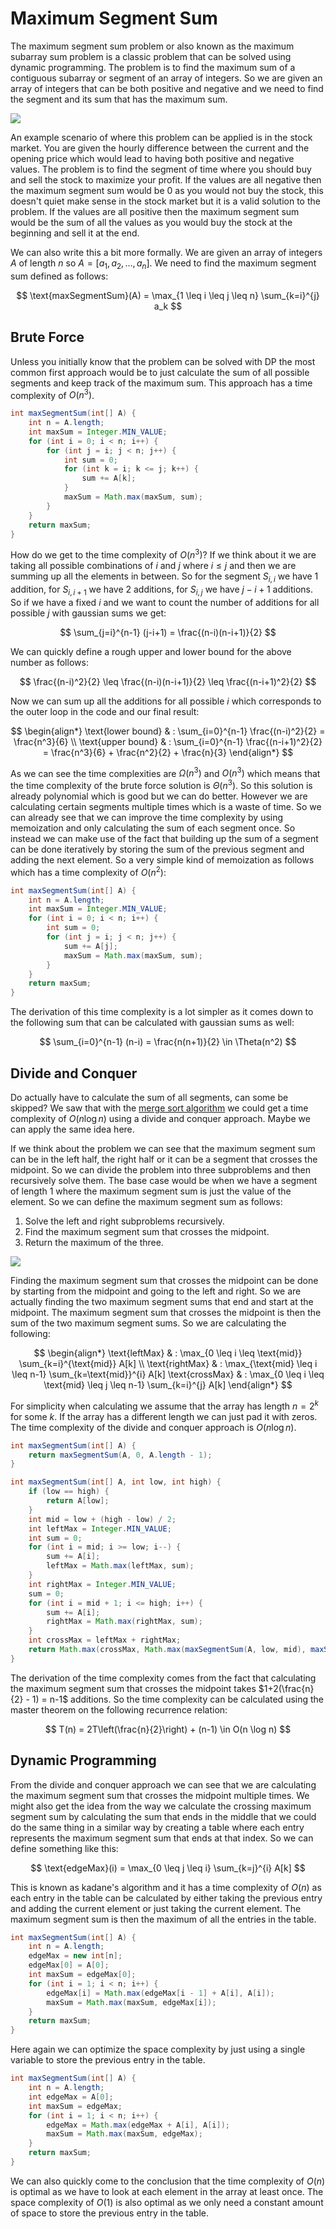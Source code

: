
# Maximum Segment Sum

The maximum segment sum problem or also known as the maximum subarray sum problem is a classic problem that can be solved using dynamic programming. 
The problem is to find the maximum sum of a contiguous subarray or segment of an array of integers. So we are given an array of integers that can 
be both positive and negative and we need to find the segment and its sum that has the maximum sum.

<Image
    src="/cs/algdMSS.png"
    caption="Finding the maximum segment/subarray sum"
    width={400}
/>

An example scenario of where this problem can be applied is in the stock market. You are given the hourly difference between the current and the 
opening price which would lead to having both positive and negative values. The problem is to find the segment of time where you should buy and 
sell the stock to maximize your profit. If the values are all negative then the maximum segment sum would be 0 as you would not buy the stock, 
this doesn't quiet make sense in the stock market but it is a valid solution to the problem. If the values are all positive then the maximum segment 
sum would be the sum of all the values as you would buy the stock at the beginning and sell it at the end.

We can also write this a bit more formally. We are given an array of integers $A$ of length $n$ so $A = [a_1, a_2, \ldots, a_n]$. We need to find the 
maximum segment sum defined as follows:

$$
\text{maxSegmentSum}(A) = \max_{1 \leq i \leq j \leq n} \sum_{k=i}^{j} a_k 
$$

## Brute Force

Unless you initially know that the problem can be solved with DP the most common first approach would be to just calculate the sum of all possible 
segments and keep track of the maximum sum. This approach has a time complexity of $O(n^3)$.

```java
int maxSegmentSum(int[] A) {
    int n = A.length;
    int maxSum = Integer.MIN_VALUE;
    for (int i = 0; i < n; i++) {
        for (int j = i; j < n; j++) {
            int sum = 0;
            for (int k = i; k <= j; k++) {
                sum += A[k];
            }
            maxSum = Math.max(maxSum, sum);
        }
    }
    return maxSum;
}
```

How do we get to the time complexity of $O(n^3)$? If we think about it we are taking all possible combinations of $i$ and $j$ where $i \leq j$ and 
then we are summing up all the elements in between. So for the segment $S_{i,i}$ we have 1 addition, for $S_{i,i+1}$ we have 2 additions, for 
$S_{i,j}$ we have $j-i+1$ additions. So if we have a fixed $i$ and we want to count the number of additions for all possible $j$ with gaussian 
sums we get:

$$
\sum_{j=i}^{n-1} (j-i+1) = \frac{(n-i)(n-i+1)}{2}
$$

We can quickly define a rough upper and lower bound for the above number as follows:

$$
\frac{(n-i)^2}{2} \leq \frac{(n-i)(n-i+1)}{2} \leq \frac{(n-i+1)^2}{2}
$$

Now we can sum up all the additions for all possible $i$ which corresponds to the outer loop in the code and our final result:

$$
\begin{align*}
\text{lower bound} & : \sum_{i=0}^{n-1} \frac{(n-i)^2}{2} = \frac{n^3}{6} \\
\text{upper bound} & : \sum_{i=0}^{n-1} \frac{(n-i+1)^2}{2} = \frac{n^3}{6} + \frac{n^2}{2} + \frac{n}{3}
\end{align*}
$$

As we can see the time complexities are $\Omega(n^3)$ and $O(n^3)$ which means that the time complexity of the brute force solution is $\Theta(n^3)$.
So this solution is already polynomial which is good but we can do better. However we are calculating certain segments multiple times which is a waste 
of time. So we can already see that we can improve the time complexity by using memoization and only calculating the sum of each segment once.
So instead we can make use of the fact that building up the sum of a segment can be done iteratively by storing the sum of the previous segment 
and adding the next element. So a very simple kind of memoization as follows which has a time complexity of $O(n^2)$:

```java
int maxSegmentSum(int[] A) {
    int n = A.length;
    int maxSum = Integer.MIN_VALUE;
    for (int i = 0; i < n; i++) {
        int sum = 0;
        for (int j = i; j < n; j++) {
            sum += A[j];
            maxSum = Math.max(maxSum, sum);
        }
    }
    return maxSum;
}
```

The derivation of this time complexity is a lot simpler as it comes down to the following sum that can be calculated with gaussian sums as well:

$$
\sum_{i=0}^{n-1} (n-i) = \frac{n(n+1)}{2} \in \Theta(n^2)
$$

## Divide and Conquer

Do actually have to calculate the sum of all segments, can some be skipped? We saw that with the [merge sort algorithm](digitalGarden/cs/algorithmsDataStructures/searchingSorting/mergeSort.mdx) 
we could get a time complexity of $O(n \log n)$ using a divide and conquer approach. Maybe we can apply the same idea here. 

If we think about the problem we can see that the maximum segment sum can be in the left half, the right half or it can be a segment that crosses
the midpoint. So we can divide the problem into three subproblems and then recursively solve them. The base case would be when we have a segment of 
length 1 where the maximum segment sum is just the value of the element. So we can define the maximum segment sum as follows:
1. Solve the left and right subproblems recursively.
2. Find the maximum segment sum that crosses the midpoint.
3. Return the maximum of the three.

<Image
    src="/cs/algdMSSDivideAndConquer.png"
    caption="Finding the maximum segment/subarray sum using divide and conquer"
/>

Finding the maximum segment sum that crosses the midpoint can be done by starting from the midpoint and going to the left and right. So we are 
actually finding the two maximum segment sums that end and start at the midpoint. The maximum segment sum that crosses the midpoint is then the sum 
of the two maximum segment sums. So we are calculating the following:

$$
\begin{align*}
\text{leftMax} & : \max_{0 \leq i \leq \text{mid}} \sum_{k=i}^{\text{mid}} A[k] \\
\text{rightMax} & : \max_{\text{mid} \leq i \leq n-1} \sum_{k=\text{mid}}^{i} A[k]
\text{crossMax} & : \max_{0 \leq i \leq \text{mid} \leq j \leq n-1} \sum_{k=i}^{j} A[k]
\end{align*}
$$

For simplicity when calculating we assume that the array has length $n = 2^k$ for some $k$. If the array has a different length we can just pad it 
with zeros. The time complexity of the divide and conquer approach is $O(n \log n)$.

```java
int maxSegmentSum(int[] A) {
    return maxSegmentSum(A, 0, A.length - 1);
}

int maxSegmentSum(int[] A, int low, int high) {
    if (low == high) {
        return A[low];
    }
    int mid = low + (high - low) / 2;
    int leftMax = Integer.MIN_VALUE;
    int sum = 0;
    for (int i = mid; i >= low; i--) {
        sum += A[i];
        leftMax = Math.max(leftMax, sum);
    }
    int rightMax = Integer.MIN_VALUE;
    sum = 0;
    for (int i = mid + 1; i <= high; i++) {
        sum += A[i];
        rightMax = Math.max(rightMax, sum);
    }
    int crossMax = leftMax + rightMax;
    return Math.max(crossMax, Math.max(maxSegmentSum(A, low, mid), maxSegmentSum(A, mid + 1, high)));
}
```

The derivation of the time complexity comes from the fact that calculating the maximum segment sum that crosses the midpoint takes 
$1+2(\frac{n}{2} - 1) = n-1$ additions. So the time complexity can be calculated using the master theorem on the following recurrence relation:

$$
T(n) = 2T\left(\frac{n}{2}\right) + (n-1) \in O(n \log n)
$$

## Dynamic Programming

From the divide and conquer approach we can see that we are calculating the maximum segment sum that crosses the midpoint multiple times. We might 
also get the idea from the way we calculate the crossing maximum segment sum by calculating the sum that ends in the middle that we could do the 
same thing in a similar way by creating a table where each entry represents the maximum segment sum that ends at that index. So we can define 
something like this:

$$
\text{edgeMax}(i) = \max_{0 \leq j \leq i} \sum_{k=j}^{i} A[k]
$$

This is known as kadane's algorithm and it has a time complexity of $O(n)$ as each entry in the table can be calculated by either taking the 
previous entry and adding the current element or just taking the current element. The maximum segment sum is then the maximum of all the entries 
in the table.

```java
int maxSegmentSum(int[] A) {
    int n = A.length;
    edgeMax = new int[n];
    edgeMax[0] = A[0];
    int maxSum = edgeMax[0];
    for (int i = 1; i < n; i++) {
        edgeMax[i] = Math.max(edgeMax[i - 1] + A[i], A[i]);
        maxSum = Math.max(maxSum, edgeMax[i]);
    }
    return maxSum;
}
```

Here again we can optimize the space complexity by just using a single variable to store the previous entry in the table. 

```java
int maxSegmentSum(int[] A) {
    int n = A.length;
    int edgeMax = A[0];
    int maxSum = edgeMax;
    for (int i = 1; i < n; i++) {
        edgeMax = Math.max(edgeMax + A[i], A[i]);
        maxSum = Math.max(maxSum, edgeMax);
    }
    return maxSum;
}
```

We can also quickly come to the conclusion that the time complexity of $O(n)$ is optimal as we have to look at each element in the array at least 
once. The space complexity of $O(1)$ is also optimal as we only need a constant amount of space to store the previous entry in the table.
